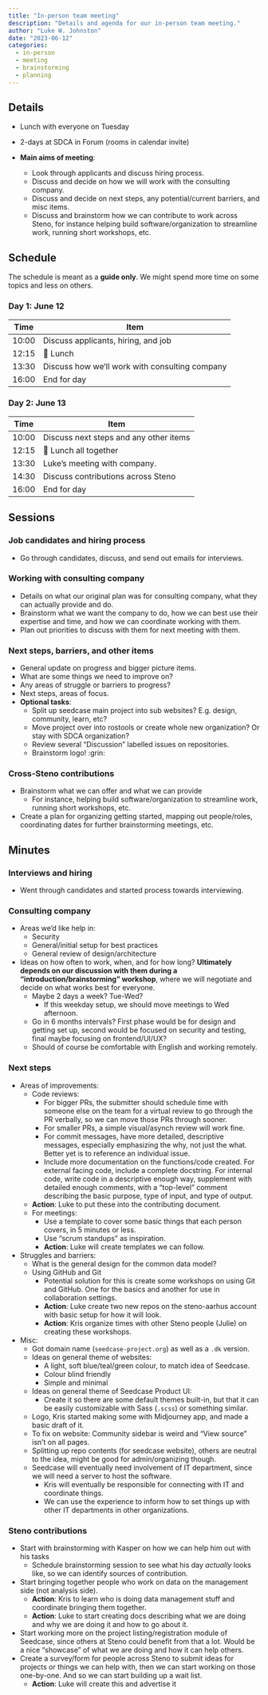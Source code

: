 ```yaml
---
title: "In-person team meeting"
description: "Details and agenda for our in-person team meeting."
author: "Luke W. Johnston"
date: "2023-06-12"
categories:
  - in-person
  - meeting
  - brainstorming
  - planning
---
```


## Details

-   Lunch with everyone on Tuesday

-   2-days at SDCA in Forum (rooms in calendar invite)

-   **Main aims of meeting**:

    -   Look through applicants and discuss hiring process.
    -   Discuss and decide on how we will work with the consulting
        company.
    -   Discuss and decide on next steps, any potential/current
        barriers, and misc items.
    -   Discuss and brainstorm how we can contribute to work across
        Steno, for instance helping build software/organization to
        streamline work, running short workshops, etc.

## Schedule

The schedule is meant as a **guide only**. We might spend more time on
some topics and less on others.

### Day 1: June 12

| Time  | Item                                           |
|-------|------------------------------------------------|
| 10:00 | Discuss applicants, hiring, and job            |
| 12:15 | 🍴 Lunch                                       |
| 13:30 | Discuss how we'll work with consulting company |
| 16:00 | End for day                                    |

### Day 2: June 13

| Time  | Item                                   |
|-------|----------------------------------------|
| 10:00 | Discuss next steps and any other items |
| 12:15 | 🍴 Lunch all together                  |
| 13:30 | Luke's meeting with company.           |
| 14:30 | Discuss contributions across Steno     |
| 16:00 | End for day                            |

## Sessions

### Job candidates and hiring process

-   Go through candidates, discuss, and send out emails for interviews.

### Working with consulting company

-   Details on what our original plan was for consulting company, what
    they can actually provide and do.
-   Brainstorm what we want the company to do, how we can best use their
    expertise and time, and how we can coordinate working with them.
-   Plan out priorities to discuss with them for next meeting with them.

### Next steps, barriers, and other items

-   General update on progress and bigger picture items.
-   What are some things we need to improve on?
-   Any areas of struggle or barriers to progress?
-   Next steps, areas of focus.
-   **Optional tasks**:
    -   Split up seedcase main project into sub websites? E.g. design,
        community, learn, etc?
    -   Move project over into rostools or create whole new
        organization? Or stay with SDCA organization?
    -   Review several "Discussion" labelled issues on repositories.
    -   Brainstorm logo! :grin:

### Cross-Steno contributions

-   Brainstorm what we can offer and what we can provide
    -   For instance, helping build software/organization to streamline
        work, running short workshops, etc.
-   Create a plan for organizing getting started, mapping out
    people/roles, coordinating dates for further brainstorming meetings,
    etc.

## Minutes

### Interviews and hiring

-   Went through candidates and started process towards interviewing.

### Consulting company

-   Areas we'd like help in:
    -   Security
    -   General/initial setup for best practices
    -   General review of design/architecture
-   Ideas on how often to work, when, and for how long? **Ultimately
    depends on our discussion with them during a
    "introduction/brainstorming" workshop**, where we will negotiate and
    decide on what works best for everyone.
    -   Maybe 2 days a week? Tue-Wed?
        -   If this weekday setup, we should move meetings to Wed
            afternoon.
    -   Go in 6 months intervals? First phase would be for design and
        getting set up, second would be focused on security and testing,
        final maybe focusing on frontend/UI/UX?
    -   Should of course be comfortable with English and working
        remotely.

### Next steps

-   Areas of improvements:
    -   Code reviews:
        -   For bigger PRs, the submitter should schedule time with
            someone else on the team for a virtual review to go through
            the PR verbally, so we can move those PRs through sooner.
        -   For smaller PRs, a simple visual/asynch review will work
            fine.
        -   For commit messages, have more detailed, descriptive
            messages, especially emphasizing the why, not just the what.
            Better yet is to reference an individual issue.
        -   Include more documentation on the functions/code created.
            For external facing code, include a complete docstring. For
            internal code, write code in a descriptive enough way,
            supplement with detailed enough comments, with a "top-level"
            comment describing the basic purpose, type of input, and
            type of output.
    -   **Action**: Luke to put these into the contributing
        document.
    -   For meetings:
        -   Use a template to cover some basic things that each person
            covers, in 5 minutes or less.
        -   Use "scrum standups" as inspiration.
        -   **Action**: Luke will create templates we can follow.
-   Struggles and barriers:
    -   What is the general design for the common data model?
    -   Using GitHub and Git
        -   Potential solution for this is create some workshops on
            using Git and GitHub. One for the basics and another for use
            in collaboration settings.
        -   **Action**: Luke create two new repos on the
            steno-aarhus account with basic setup for how it will look.
        -   **Action**: Kris organize times with other Steno people
            (Julie) on creating these workshops.
-   Misc:
    -   Got domain name (`seedcase-project.org`) as well as a `.dk`
        version.
    -   Ideas on general theme of websites:
        -   A light, soft blue/teal/green colour, to match idea of
            Seedcase.
        -   Colour blind friendly
        -   Simple and minimal
    -   Ideas on general theme of Seedcase Product UI:
        -   Create it so there are some default themes built-in, but
            that it can be easily customizable with Sass (`.scss`) or
            something similar.
    -   Logo, Kris started making some with Midjourney app, and made a
        basic draft of it.
    -   To fix on website: Community sidebar is weird and "View source"
        isn't on all pages.
    -   Splitting up repo contents (for seedcase website), others are
        neutral to the idea, might be good for admin/organizing though.
    -   Seedcase will eventually need involvement of IT department,
        since we will need a server to host the software.
        -   Kris will eventually be responsible for connecting with IT
            and coordinate things.
        -   We can use the experience to inform how to set things up
            with other IT departments in other organizations.

### Steno contributions

-   Start with brainstorming with Kasper on how we can help him out with
    his tasks
    -   Schedule brainstorming session to see what his day *actually*
        looks like, so we can identify sources of contribution.
-   Start bringing together people who work on data on the management
    side (not analysis side).
    -   **Action**: Kris to learn who is doing data management stuff
        and coordinate bringing them together.
    -   **Action**: Luke to start creating docs describing what we
        are doing and why we are doing it and how to go about it.
-   Start working more on the project listing/registration module of
    Seedcase, since others at Steno could benefit from that a lot. Would
    be a nice "showcase" of what we are doing and how it can help
    others.
-   Create a survey/form for people across Steno to submit ideas for
    projects or things we can help with, then we can start working on
    those one-by-one. And so we can start building up a wait list.
    -   **Action**: Luke will create this and advertise it

